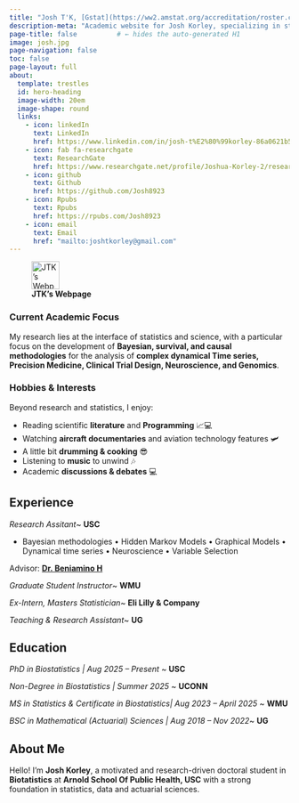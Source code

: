 ```yaml
---
title: "Josh T'K, [Gstat](https://ww2.amstat.org/accreditation/roster.cfm)" 
description-meta: "Academic website for Josh Korley, specializing in statistical modeling and clinical science."
page-title: false          # ← hides the auto-generated H1
image: josh.jpg
page-navigation: false
toc: false
page-layout: full
about:
  template: trestles
  id: hero-heading
  image-width: 20em
  image-shape: round
  links:
    - icon: linkedIn
      text: LinkedIn
      href: https://www.linkedin.com/in/josh-t%E2%80%99korley-86a0621b5/
    - icon: fab fa-researchgate
      text: ResearchGate
      href: https://www.researchgate.net/profile/Joshua-Korley-2/research
    - icon: github
      text: Github
      href: https://github.com/Josh8923
    - icon: Rpubs
      text: Rpubs
      href: https://rpubs.com/Josh8923  
    - icon: email
      text: Email
      href: "mailto:joshtkorley@gmail.com"
---
```


::: {#hero-heading}



![**JTK's Webpage**](giff.gif){fig-align="left" width="50px"}

### Current Academic Focus

 My research lies at the interface of statistics and science, with a particular focus on the development of **Bayesian, survival, and causal methodologies** for the analysis of **complex dynamical Time series, Precision Medicine, Clinical Trial Design, Neuroscience, and Genomics**. 

### Hobbies & Interests

Beyond research and statistics, I enjoy:

- Reading scientific **literature** and **Programming** 📈💻 
- Watching **aircraft documentaries** and aviation technology features 🛩️ 
- A little bit **drumming \& cooking** 😎   
- Listening to **music** to unwind 🎶 
- Academic **discussions \& debates** 💻

:::

## Experience

*Research Assitant*~ **USC**

- Bayesian methodologies • Hidden Markov Models • Graphical Models • Dynamical time series • Neuroscience • Variable Selection

Advisor: **[Dr. Beniamino H](https://sites.google.com/view/hadjamar/home)**

*Graduate Student Instructor*~ **WMU**

*Ex-Intern, Masters Statistician*~ **Eli Lilly \& Company**

*Teaching \& Research Assistant*~ **UG**

## Education
*PhD in Biostatistics | Aug 2025 – Present* ~ **USC**

*Non-Degree in Biostatistics | Summer 2025* ~ **UCONN**

*MS in Statistics \& Certificate in Biostatistics| Aug 2023 – April 2025* ~ **WMU**

*BSC in Mathematical (Actuarial) Sciences | Aug 2018 – Nov 2022*~ **UG**

## About Me

Hello! I’m **Josh Korley**, a motivated and research-driven doctoral student in **Biotatistics** at **Arnold School Of Public Health, USC** with a strong foundation in statistics, data and actuarial sciences.

